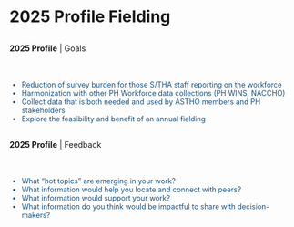 # 2025 Profile Fielding

##  {#2025-goals data-menu-title="Goals for 2025"}

[**2025 Profile** \| Goals]{.slide-header} <br><br><br>

::: {.absolute left=100px width="90%" style="color: #1b5380; font-size: .9em;"}
-   Reduction of survey burden for those S/THA staff reporting on the workforce
-   Harmonization with other PH Workforce data collections (PH WINS, NACCHO)
-   Collect data that is both needed and used by ASTHO members and PH stakeholders
-   Explore the feasibility and benefit of an annual fielding
:::

##  {#2025-feedback data-menu-title="Feedback"}

[**2025 Profile** \| Feedback]{.slide-header} <br><br><br>

::: {.absolute left=100px width="90%" style="color: #1b5380; font-size: .9em;"}
-   What “hot topics” are emerging in your work?
-   What information would help you locate and connect with peers?
-   What information would support your work?
-   What information do you think would be impactful to share with decision-makers?
:::
